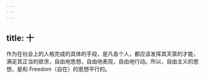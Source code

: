 ```yaml
---
---
---
```

title: 十
---



作为在社会上的人格完成的具体的手段，是凡各个人，都应该发挥其天禀的才能，满足其正当的欲求，自由地思想，自由地表现，自由地行动。所以，自由主义的思想，是和 Freedom（自在）的思想平行的。